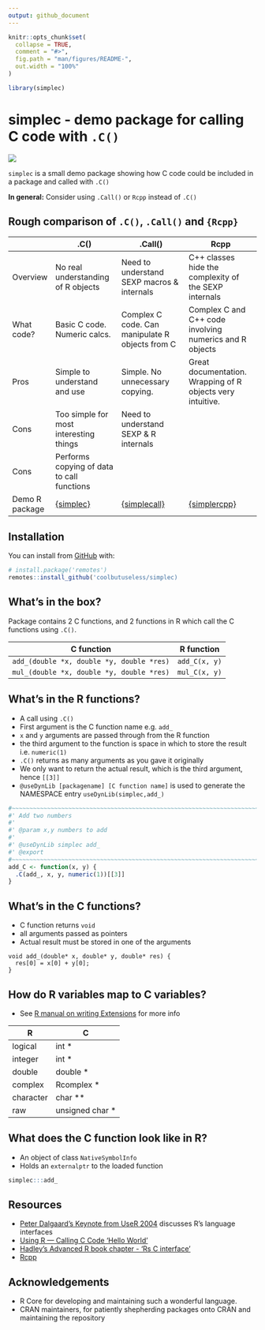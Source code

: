 ```yaml
---
output: github_document
---
```


<!-- README.md is generated from README.Rmd. Please edit that file -->

```r
knitr::opts_chunk$set(
  collapse = TRUE,
  comment = "#>",
  fig.path = "man/figures/README-",
  out.width = "100%"
)

library(simplec)
```

# simplec - demo package for calling C code with `.C()`

<!-- badges: start -->
![](https://img.shields.io/badge/cool-useless-green.svg)
<!-- badges: end -->

`simplec` is a small demo package showing how C code could be included
in a package and called with `.C()`

**In general:** Consider using `.Call()` or `Rcpp` instead of `.C()`




## Rough comparison of `.C()`, `.Call()` and `{Rcpp}`

|                | .C()                                                   | .Call()                                                      | Rcpp                                                         |
|----------------|--------------------------------------------------------|--------------------------------------------------------------|--------------------------------------------------------------|
| Overview       | No real understanding of R objects                     | Need to understand SEXP macros & internals                   | C++ classes hide the complexity of the SEXP internals        |
| What code?     | Basic C code. Numeric calcs.                           | Complex C code. Can manipulate R objects from C              | Complex C and C++ code involving numerics and R objects      |
| Pros           | Simple to understand and use                           | Simple. No unnecessary copying.                              | Great documentation.  Wrapping of R objects very intuitive.  |
| Cons           | Too simple for most interesting things                 | Need to understand SEXP & R internals                        |                                                              |
| Cons           | Performs copying of data to call functions             |                                                              |                                                              |
| Demo R package | [{simplec}](https://github.com/coolbutuseless/simplec) | [{simplecall}](https://github.com/coolbutuseless/simplecall) | [{simplercpp}](https://github.com/coolbutuseless/simplercpp) |

## Installation

You can install from [GitHub](https://github.com/coolbutuseless/simplec) with:

``` r
# install.package('remotes')
remotes::install_github('coolbutuseless/simplec)
```

## What's in the box?

Package contains 2 C functions, and 2 functions in R which call the C functions 
using `.C()`.

| C function                                | R function   |
|-------------------------------------------|--------------|
| `add_(double *x, double *y, double *res)` | `add_C(x, y)`  |
| `mul_(double *x, double *y, double *res)` | `mul_C(x, y)`  |



## What's in the R functions?

* A call using `.C()`
* First argument is the C function name e.g. `add_`
* `x` and `y` arguments are passed through from the R function
* the third argument to the function is space in which to store the result 
  i.e. `numeric(1)`
* `.C()` returns as many arguments as you gave it originally
* We only want to return the actual result, which is the third argument, 
  hence `[[3]]`
* `@useDynLib [packagename] [C function name]` is used to generate the NAMESPACE
  entry `useDynLib(simplec,add_)`

```r
#~~~~~~~~~~~~~~~~~~~~~~~~~~~~~~~~~~~~~~~~~~~~~~~~~~~~~~~~~~~~~~~~~~~~~~~~~~~~~
#' Add two numbers
#'
#' @param x,y numbers to add
#'
#' @useDynLib simplec add_
#' @export
#~~~~~~~~~~~~~~~~~~~~~~~~~~~~~~~~~~~~~~~~~~~~~~~~~~~~~~~~~~~~~~~~~~~~~~~~~~~~~
add_C <- function(x, y) {
  .C(add_, x, y, numeric(1))[[3]]
}
```


## What's in the C functions?

* C function returns `void`
* all arguments passed as pointers
* Actual result must be stored in one of the arguments

```
void add_(double* x, double* y, double* res) {
  res[0] = x[0] + y[0];
}
```

## How do R variables map to C variables?

* See [R manual on writing Extensions](https://cran.r-project.org/doc/manuals/R-exts.html#Interface-functions-_002eC-and-_002eFortran) for more info

| R         | C               |
|-----------|-----------------|
| logical   | int *           |
| integer   | int *           |
| double    | double *        |
| complex   | Rcomplex *      |
| character | char **         |
| raw       | unsigned char * |





## What does the C function look like in R?

* An object of class `NativeSymbolInfo`
* Holds an `externalptr` to the loaded function

```r
simplec:::add_
```




## Resources

* [Peter Dalgaard's Keynote from UseR 2004](http://www.ci.tuwien.ac.at/Conferences/useR-2004/Keynotes/Dalgaard.pdf) 
discusses R's language interfaces
* [Using R — Calling C Code ‘Hello World’](http://mazamascience.com/WorkingWithData/?p=1067)
* [Hadley's Advanced R book chapter - 'Rs C interface'](http://adv-r.had.co.nz/C-interface.html)
* [Rcpp](https://cran.r-project.org/package=Rcpp)

## Acknowledgements

* R Core for developing and maintaining such a wonderful language.
* CRAN maintainers, for patiently shepherding packages onto CRAN and maintaining
  the repository
